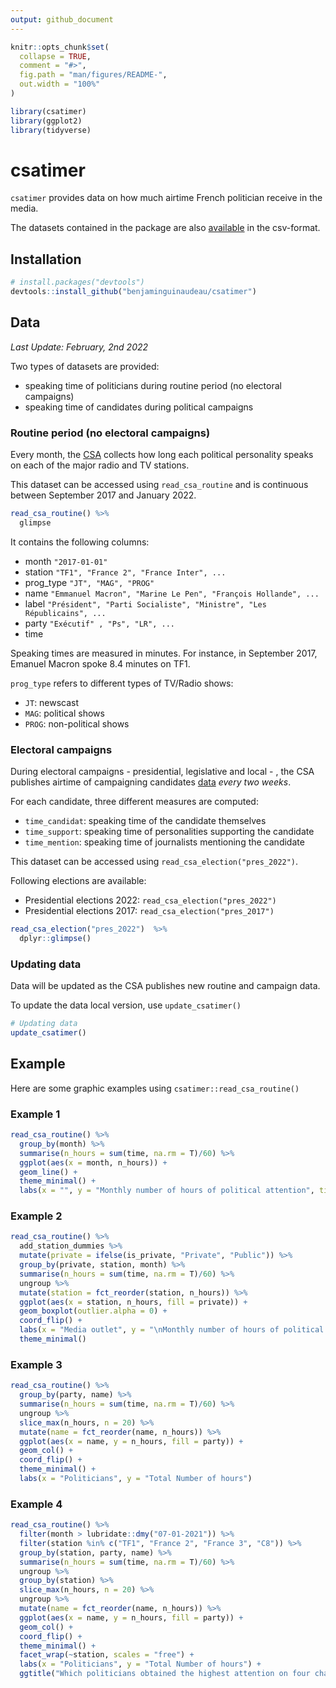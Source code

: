 ```yaml
---
output: github_document
---
```


<!-- README.md is generated from README.Rmd. Please edit that file -->

```r
knitr::opts_chunk$set(
  collapse = TRUE,
  comment = "#>",
  fig.path = "man/figures/README-",
  out.width = "100%"
)

library(csatimer)
library(ggplot2)
library(tidyverse)


```

# csatimer

`csatimer` provides data on how much airtime French politician receive in the media. 

The datasets contained in the package are also [available](https://github.com/benjaminguinaudeau/csatimer/tree/master/inst/csv) in the csv-format.

## Installation

``` r
# install.packages("devtools")
devtools::install_github("benjaminguinaudeau/csatimer")
```

## Data

*Last Update: February, 2nd 2022* 

Two types of datasets are provided: 

* speaking time of politicians during routine period (no electoral campaigns)
* speaking time of candidates during political campaigns

### Routine period (no electoral campaigns)

Every month, the [CSA](https://www.csa.fr/csapluralisme/tableau) collects how long each political personality speaks on each of the major radio and TV stations. 

This dataset can be accessed using `read_csa_routine` and is continuous between September 2017 and January 2022. 

```r
read_csa_routine() %>%
  glimpse
```


It contains the following columns: 

* month <date> `"2017-01-01"`
* station <chr> `"TF1", "France 2", "France Inter", ...`
* prog_type <chr> `"JT", "MAG", "PROG"`
* name <chr> `"Emmanuel Macron", "Marine Le Pen", "François Hollande", ...`
* label <chr> `"Président", "Parti Socialiste", "Ministre", "Les Républicains", ...`
* party <chr> `"Exécutif" , "Ps", "LR", ...`
* time <dbl> 

Speaking times are measured in minutes. For instance, in September 2017, Emanuel Macron spoke 8.4 minutes on TF1.

`prog_type` refers to different types of TV/Radio shows: 

* `JT`: newscast
* `MAG`: political shows
* `PROG`: non-political shows

### Electoral campaigns

During electoral campaigns - presidential, legislative and local - , the CSA publishes airtime of campaigning candidates [data](https://www.csa.fr/Proteger/Garantie-des-droits-et-libertes/Proteger-le-pluralisme-politique/Pendant-une-election) *every two weeks*. 

For each candidate, three different measures are computed: 

* `time_candidat`: speaking time of the candidate themselves
* `time_support`: speaking time of personalities supporting the candidate
* `time_mention`: speaking time of journalists mentioning the candidate

This dataset can be accessed using `read_csa_election("pres_2022")`. 

Following elections are available: 

* Presidential elections 2022: `read_csa_election("pres_2022")`
* Presidential elections 2017: `read_csa_election("pres_2017")`

```r
read_csa_election("pres_2022")  %>%
  dplyr::glimpse()
```

### Updating data

Data will be updated as the CSA publishes new routine and campaign data. 

To update the data local version, use `update_csatimer()`

```r
# Updating data
update_csatimer()
```

## Example {.tabset}

Here are some graphic examples using `csatimer::read_csa_routine()`

### Example 1

```r
read_csa_routine() %>%
  group_by(month) %>%
  summarise(n_hours = sum(time, na.rm = T)/60) %>%
  ggplot(aes(x = month, n_hours)) +
  geom_line() +
  theme_minimal() +
  labs(x = "", y = "Monthly number of hours of political attention", title = "How much do politicians speak in the media?")
```

### Example 2


```r
read_csa_routine() %>%
  add_station_dummies %>%
  mutate(private = ifelse(is_private, "Private", "Public")) %>%
  group_by(private, station, month) %>%
  summarise(n_hours = sum(time, na.rm = T)/60) %>%
  ungroup %>%
  mutate(station = fct_reorder(station, n_hours)) %>%
  ggplot(aes(x = station, n_hours, fill = private)) +
  geom_boxplot(outlier.alpha = 0) +
  coord_flip() +
  labs(x = "Media outlet", y = "\nMonthly number of hours of political attention", fill = "") +
  theme_minimal() 
```

### Example 3


```r
read_csa_routine() %>% 
  group_by(party, name) %>%
  summarise(n_hours = sum(time, na.rm = T)/60) %>%
  ungroup %>%
  slice_max(n_hours, n = 20) %>%
  mutate(name = fct_reorder(name, n_hours)) %>%
  ggplot(aes(x = name, y = n_hours, fill = party)) +
  geom_col() +
  coord_flip() +
  theme_minimal() +
  labs(x = "Politicians", y = "Total Number of hours")
```

### Example 4


```r
read_csa_routine() %>% 
  filter(month > lubridate::dmy("07-01-2021")) %>%
  filter(station %in% c("TF1", "France 2", "France 3", "C8")) %>%
  group_by(station, party, name) %>%
  summarise(n_hours = sum(time, na.rm = T)/60) %>%
  ungroup %>%
  group_by(station) %>%
  slice_max(n_hours, n = 20) %>%
  ungroup %>%
  mutate(name = fct_reorder(name, n_hours)) %>%
  ggplot(aes(x = name, y = n_hours, fill = party)) +
  geom_col() +
  coord_flip() +
  theme_minimal() +
  facet_wrap(~station, scales = "free") +
  labs(x = "Politicians", y = "Total Number of hours") +
  ggtitle("Which politicians obtained the highest attention on four channel since July 2022?")
```





